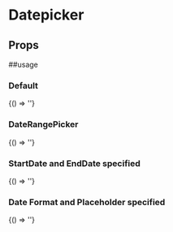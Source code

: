 
# Datepicker
<Meta
  title='Datepicker'
  component='fw-datepicker'
  />

## Props

<Props of="fw-datepicker"/>

##usage

### Default
<Preview>
<Story name='Default'>{() => '<fw-datepicker></fw-datepicker>'}</Story>
</Preview>

### DateRangePicker
<Preview>
<Story name='DateRangePicker'>{() => '<fw-datepicker mode="range"></fw-datepicker>'}</Story>
</Preview>

### StartDate and EndDate specified
<Preview>
<Story name='StartDate and EndDate specified'>{() => '<fw-datepicker min-date="10-04-2020" max-date="29-09-2020"></fw-datepicker>'}</Story>
</Preview>

### Date Format and Placeholder specified
<Preview>
<Story name='Date Format and Placeholder specified'>{() => '<fw-datepicker date-format="DD-MMMM-YYYY" placeholder="Pick a Date"></fw-datepicker>'}</Story>
</Preview>

